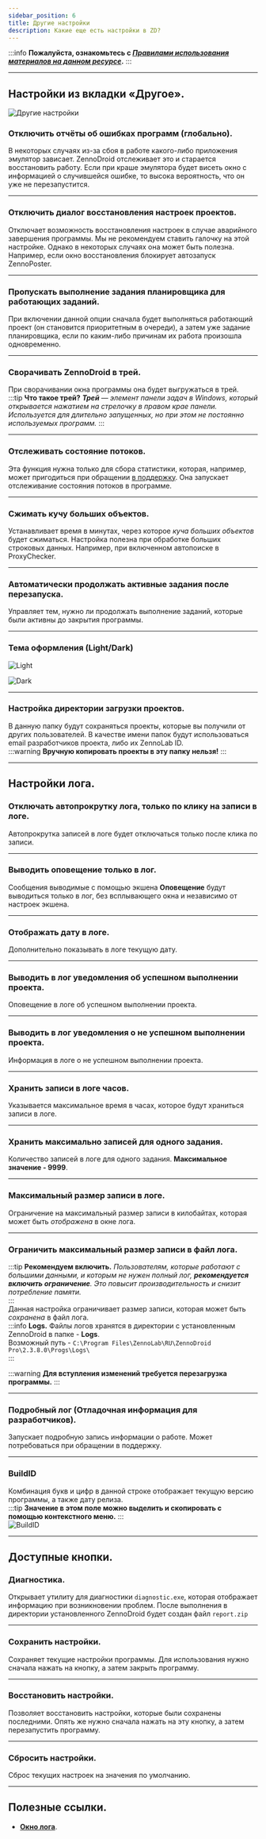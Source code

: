 ```yaml
---
sidebar_position: 6
title: Другие настройки
description: Какие еще есть настройки в ZD?
---
```


:::info **Пожалуйста, ознакомьтесь с [*Правилами использования материалов на данном ресурсе*](../Disclaimer).**
:::
_______________________________________________
## Настройки из вкладки «Другое».  

![Другие настройки](./assets/Other_Settings/Other_Settings_pic1.png)
  
### Отключить отчёты об ошибках программ (глобально).  
В некоторых случаях из-за сбоя в работе какого-либо приложения эмулятор зависает. ZennoDroid отслеживает это и старается восстановить работу. Если при краше эмулятора будет висеть окно с информацией о случившейся ошибке, то высока вероятность, что он уже не перезапустится.    
_______________________________________________
### Отключить диалог восстановления настроек проектов.  
Отключает возможность восстановления настроек в случае аварийного завершения программы. Мы не рекомендуем ставить галочку на этой настройке. Однако в некоторых случаях она может быть полезна. Например, если окно восстановления блокирует автозапуск ZennoPoster.  
_______________________________________________
### Пропускать выполнение задания планировщика для работающих заданий.  
При включении данной опции сначала будет выполняться работающий проект (он становится приоритетным в очереди), а затем уже задание планировщика, если по каким-либо причинам их работа произошла одновременно.  
_______________________________________________
### Сворачивать ZennoDroid в трей.  
При сворачивании окна программы она будет выгружаться в трей.  
:::tip **Что такое трей?**
***Трей** — элемент панели задач в Windows, который открывается нажатием на стрелочку в правом крае панели. Используется для длительно запущенных, но при этом не постоянно используемых программ.* 
:::  
_______________________________________________
### Отслеживать состояние потоков.  
Эта функция нужна только для сбора статистики, которая, например, может пригодиться при обращении [в поддержку](https://helpdesk.zennolab.com/ru/conversation/new). Она запускает отслеживание состояния потоков в программе.  
_______________________________________________
### Сжимать кучу больших объектов.  
Устанавливает время в минутах, через которое *куча больших объектов* будет сжиматься. Настройка полезна при обработке больших строковых данных. Например, при включенном автопоиске в ProxyChecker.  
_______________________________________________
### Автоматически продолжать активные задания после перезапуска.  
Управляет тем, нужно ли продолжать выполнение заданий, которые были активны до закрытия программы.  
_______________________________________________
### Тема оформления (Light/Dark)  
![Light](./assets/Other_Settings/Other_Settings_pic2.png)  

![Dark](./assets/Other_Settings/Other_Settings_pic3.png)
_______________________________________________
### Настройка директории загрузки проектов.  
В данную папку будут сохраняться проекты, которые вы получили от других пользователей. В качестве имени папок будут использоваться email разработчиков проекта, либо их ZennoLab ID.  
:::warning **Вручную копировать проекты в эту папку нельзя!**
::: 
_______________________________________________
## Настройки лога.  
### Отключать автопрокрутку лога, только по клику на записи в логе. 
Автопрокрутка записей в логе будет отключаться только после клика по записи.  
_______________________________________________
### Выводить оповещение только в лог.  
Сообщения выводимые с помощью экшена **Оповещение** будут выводиться только в лог, без всплывающего окна и независимо от настроек экшена.  
_______________________________________________
### Отображать дату в логе.  
Дополнительно показывать в логе текущую дату.  
_______________________________________________
### Выводить в лог уведомления об успешном выполнении проекта.  
Оповещение в логе об успешном выполнении проекта.  
_______________________________________________
### Выводить в лог уведомления о не успешном выполнении проекта.  
Информация в логе о не успешном выполнении проекта.  
_______________________________________________
### Хранить записи в логе часов.  
Указывается максимальное время в часах, которое будут храниться записи в логе.  
_______________________________________________
### Хранить максимально записей для одного задания.  
Количество записей в логе для одного задания. **Максимальное значение - 9999**.  
_______________________________________________
### Максимальный размер записи в логе.  
Ограничение на максимальный размер записи в килобайтах, которая может быть *отображена* в окне лога.  
_______________________________________________
### Ограничить максимальный размер записи в файл лога.  
:::tip **Рекомендуем включить.**
*Пользователям, которые работают с большими данными, и которым не нужен полный лог, **рекомендуется включить ограничение**. Это повысит производительность и снизит потребление памяти.*  
:::   
Данная настройка ограничивает размер записи, которая может быть *сохранена* в файл лога.  
:::info **Logs.**
Файлы логов хранятся в директории с установленным ZennoDroid в папке - **Logs**.  
Возможный путь - `C:\Program Files\ZennoLab\RU\ZennoDroid Pro\2.3.8.0\Progs\Logs\`  
:::   

:::warning **Для вступления изменений требуется перезагрузка программы.**
:::  
_______________________________________________
### Подробный лог (Отладочная информация для разработчиков).  
Запускает подробную запись информации о работе. Может потребоваться при обращении в поддержку.  
_______________________________________________
### BuildID  
Комбинация букв и цифр в данной строке отображает текущую версию программы, а также дату релиза.  
:::tip **Значение в этом поле можно выделить и скопировать с помощью контекстного меню.**
:::  
![BuildID](./assets/Other_Settings/Other_Settings_pic4.gif)
_______________________________________________
## Доступные кнопки.  
### Диагностика.  
Открывает утилиту для диагностики `diagnostic.exe`, которая отображает информацию при возникновении проблем. После выполнения в директории установленного ZennoDroid будет создан файл `report.zip`  
_______________________________________________
### Сохранить настройки.  
Сохраняет текущие настройки программы. Для использования нужно сначала нажать на кнопку, а затем закрыть программу.  
_______________________________________________
### Восстановить настройки.  
Позволяет восстановить настройки, которые были сохранены последними. Опять же нужно сначала нажать на эту кнопку, а затем перезапустить программу.  
_______________________________________________
### Сбросить настройки.  
Сброс текущих настроек на значения по умолчанию.  
_______________________________________________
## Полезные ссылки.    
- [**Окно лога**](../pm/Interface/Log_window).